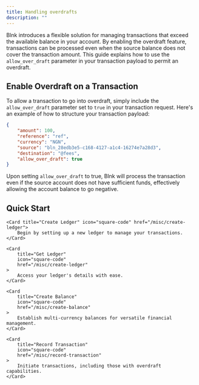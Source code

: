 ```yaml
---
title: Handling overdrafts
description: ""
---
```


Blnk introduces a flexible solution for managing transactions that exceed the available balance in your account. By enabling the overdraft feature, transactions can be processed even when the source balance does not cover the transaction amount. This guide explains how to use the `allow_over_draft` parameter in your transaction payload to permit an overdraft.

## Enable Overdraft on a Transaction
To allow a transaction to go into overdraft, simply include the `allow_over_draft` parameter set to `true` in your transaction request. Here's an example of how to structure your transaction payload:

```json record transaction
{
    "amount": 100,
    "reference": "ref",
    "currency": "NGN",
    "source": "bln_28edb3e5-c168-4127-a1c4-16274e7a28d3",
    "destination": "@fees",
    "allow_over_draft": true
}
```

Upon setting `allow_over_draft` to true, Blnk will process the transaction even if the source account does not have sufficient funds, effectively allowing the account balance to go negative.


## Quick Start
<CardGroup>

    <Card title="Create Ledger" icon="square-code" href="/misc/create-ledger">
        Begin by setting up a new ledger to manage your transactions.
    </Card>

    <Card
        title="Get Ledger"
        icon="square-code"
        href="/misc/create-ledger"
    >
        Access your ledger's details with ease.
    </Card>

    <Card
        title="Create Balance"
        icon="square-code"
        href="/misc/create-balance"
    >
        Establish multi-currency balances for versatile financial management.
    </Card>

    <Card
        title="Record Transaction"
        icon="square-code"
        href="/misc/record-transaction"
    >
        Initiate transactions, including those with overdraft capabilities.
    </Card>

</CardGroup>

